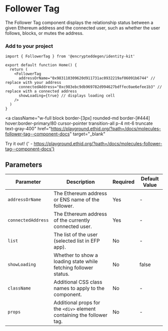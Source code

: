 
# Follower Tag

The Follower Tag component displays the relationship status between a given Ethereum address and the connected user, such as whether the user follows, blocks, or mutes the address.

### Add to your project

```tsx copy
import { FollowerTag } from '@encrypteddegen/identity-kit'

export default function Home() {
  return (
    <FollowerTag
      addressOrName="0x983110309620d911731ac0932219af06091b6744" // replace with your address
      connectedAddress="0xc983ebc9db969782d994627bdffec0ae6efee1b3" // replace with a connected address
      showLoading={true} // displays loading cell
    />
  )
}
```

<a
  className="w-full block border-[3px] rounded-md border-[#444] hover:border-primary/80 cursor-pointer transition-all p-4 mt-6 truncate text-gray-400"
  href="https://playground.ethid.org/?path=/docs/molecules-follower-tag--component-docs"
  target="_blank"
>
  <span className="text-primary">Try it out!</span>
  <span className="text-gray-400">
    {' - https://playground.ethid.org/?path=/docs/molecules-follower-tag--component-docs'}
  </span>
</a>

<div className="w-full bg-[#222] border-[3px] rounded-md border-[#444] p-8 mt-8 flex flex-col gap-6 justify-center items-center">
  <FollowerTag
    addressOrName="0x983110309620d911731ac0932219af06091b6744"
    connectedAddress="0xc983ebc9db969782d994627bdffec0ae6efee1b3"
    showLoading={true}
  />
</div>

## Parameters

| Parameter          | Description                                                           | Required | Default Value |
| ------------------ | --------------------------------------------------------------------- | -------- | ------------- |
| `addressOrName`    | The Ethereum address or ENS name of the follower.                     | Yes      | -             |
| `connectedAddress` | The Ethereum address of the currently connected user.                 | Yes      | -             |
| `list`             | The list of the user (selected list in EFP app).                      | No       | -             |
| `showLoading`      | Whether to show a loading state while fetching follower status.       | No       | false         |
| `className`        | Additional CSS class names to apply to the component.                 | No       | -             |
| `props`            | Additional props for the `<div>` element containing the follower tag. | No       | -             |
